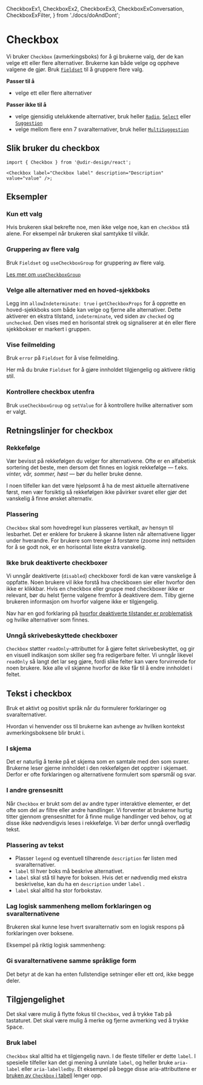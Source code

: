   CheckboxEx1,
  CheckboxEx2,
  CheckboxEx3,
  CheckboxExConversation,
  CheckboxExFilter,
} from './docs/doAndDont';

<Meta of={CheckboxStories} />

# Checkbox

Vi bruker `Checkbox` (avmerkingsboks) for å gi brukerne valg, der de kan velge ett eller flere alternativer. Brukerne kan både velge og oppheve valgene de gjør. Bruk [`Fieldset`](/docs/components-fieldset--docs) til å gruppere flere valg.

**Passer til å**

- velge ett eller flere alternativer

**Passer ikke til å**

- velge gjensidig utelukkende alternativer, bruk heller [`Radio`](/docs/components-radio--docs), [`Select`](/docs/components-select--docs) eller [`Suggestion`](/docs/components-suggestion--docs)
- velge mellom flere enn 7 svaralternativer, bruk heller [`MultiSuggestion`](/docs/components-multisuggestion--docs)

## Slik bruker du checkbox

<Primary />
<Controls />

```tsx
import { Checkbox } from '@udir-design/react';

<Checkbox label="Checkbox label" description="Description" value="value" />;
```

## Eksempler

### Kun ett valg

Hvis brukeren skal bekrefte noe, men ikke velge noe, kan en `checkbox` stå alene. For eksempel når brukeren skal samtykke til vilkår.

<Canvas of={CheckboxStories.OneOption} />

### Gruppering av flere valg

Bruk `Fieldset` og `useCheckboxGroup` for gruppering av flere valg.

<Canvas of={CheckboxStories.Group} />

[Les mer om `useCheckboxGroup`](/docs/utilities-usecheckboxgroup--docs)

### Velge alle alternativer med en hoved-sjekkboks

Legg inn `allowIndeterminate: true` i `getCheckboxProps` for å opprette en hoved-sjekkboks som både kan velge og fjerne alle alternativer.
Dette aktiverer en ekstra tilstand, `indeterminate`, ved siden av `checked` og `unchecked`. Den vises med en horisontal strek og signaliserer at én eller flere sjekkbokser er markert i gruppen.

<Canvas of={CheckboxStories.IndeterminateInTable} />

### Vise feilmelding

Bruk `error` på `Fieldset` for å vise feilmelding.

Her må du bruke `Fieldset` for å gjøre innholdet tilgjengelig og aktivere riktig stil.

<Canvas of={CheckboxStories.WithError} />

### Kontrollere checkbox utenfra

Bruk `useCheckboxGroup` og `setValue` for å kontrollere hvilke alternativer som er valgt.

<Canvas of={CheckboxStories.Controlled} />

## Retningslinjer for checkbox

### Rekkefølge

Vær bevisst på rekkefølgen du velger for alternativene. Ofte er en alfabetisk sortering det beste,
men dersom det finnes en logisk rekkefølge — f.eks. _vinter, vår, sommer, høst_ — bør du
heller bruke denne.

I noen tilfeller kan det være hjelpsomt å ha de mest aktuelle alternativene først, men vær forsiktig
så rekkefølgen ikke påvirker svaret eller gjør det vanskelig å finne ønsket alternativ.

### Plassering

`Checkbox` skal som hovedregel kun plasseres vertikalt, av hensyn
til lesbarhet. Det er enklere for brukere å skanne listen når alternativene ligger
under hverandre. For brukere som trenger å forstørre (zoome inn) nettsiden for å
se godt nok, er en horisontal liste ekstra vanskelig.

<CheckboxEx1 />

### Ikke bruk deaktiverte checkboxer

Vi unngår deaktiverte (`disabled`) checkboxer fordi de kan være vanskelige å oppfatte. Noen brukere vil ikke forstå hva checkboxen sier eller hvorfor den ikke er klikkbar. Hvis en checkbox eller gruppe med checkboxer ikke er relevant, bør du helst fjerne valgene fremfor å deaktivere dem. Tilby gjerne brukeren informasjon om hvorfor valgene ikke er tilgjengelig.

Nav har en god forklaring på [hvorfor deaktiverte tilstander er problematisk](https://aksel.nav.no/god-praksis/artikler/deaktiverte-tilstander) og hvilke alternativer som finnes.

### Unngå skrivebeskyttede checkboxer

`Checkbox` støtter `readOnly`-attributtet for å gjøre feltet skrivebeskyttet, og gir en visuell indikasjon
som skiller seg fra redigerbare felter. Vi unngår likevel `readOnly` så langt det lar seg gjøre, fordi
slike felter kan være forvirrende for noen brukere. Ikke alle vil skjønne hvorfor de ikke får til å
endre innholdet i feltet.

## Tekst i checkbox

Bruk et aktivt og positivt språk når du formulerer forklaringer og svaralternativer.

Hvordan vi henvender oss til brukerne kan avhenge av hvilken kontekst avmerkingsboksene blir brukt i.

### I skjema

Det er naturlig å tenke på et skjema som en samtale med den som svarer. Brukerne leser gjerne innholdet i den
rekkefølgen det opptrer i skjemaet. Derfor er ofte forklaringen og alternativene formulert som spørsmål og svar.

<CheckboxExConversation />

### I andre grensesnitt

Når `Checkbox` er brukt som del av andre typer interaktive elementer, er det ofte som del av filtre eller andre handlinger. Vi forventer at brukerne hurtig titter gjennom grensesnittet for å finne mulige handlinger ved behov, og at disse ikke nødvendigvis leses i rekkefølge. Vi bør derfor unngå overflødig tekst.

<CheckboxExFilter />

### Plassering av tekst

- Plasser `legend` og eventuell tilhørende `description` før listen med svaralternativer.
- `label` til hver boks må beskrive alternativet.
- `label` skal stå til høyre for boksen. Hvis det er nødvendig med ekstra beskrivelse, kan du ha en `description` under `label` .
- `label` skal alltid ha stor forbokstav.

### Lag logisk sammenheng mellom forklaringen og svaralternativene

Brukeren skal kunne lese hvert svaralternativ som en logisk respons på forklaringen over boksene.

Eksempel på riktig logisk sammenheng:

<CheckboxEx2 />

### Gi svaralternativene samme språklige form

Det betyr at de kan ha enten fullstendige setninger eller ett ord, ikke begge deler.

<CheckboxEx3 />

## Tilgjengelighet

Det skal være mulig å flytte fokus til `Checkbox`, ved å trykke <kbd>Tab</kbd> på tastaturet. Det skal være mulig å merke og fjerne avmerking ved å trykke <kbd>Space</kbd>.

### Bruk label

`Checkbox` skal alltid ha et tilgjengelig navn. I de fleste tilfeller er dette `label`. I spesielle tilfeller kan det gi mening å unnlate `label`, og heller bruke `aria-label` eller `aria-labelledby`. Et eksempel på begge disse aria-attributtene er [bruken av `Checkbox` i tabell](#velge-alle-alternativer-med-en-hoved-sjekkboks) lenger opp.
